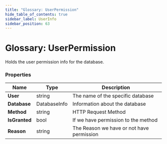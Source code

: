 ```yaml
---
title: "Glossary: UserPermission"
hide_table_of_contents: true
sidebar_label: UserInfo
sidebar_position: 63
---
```



# Glossary: UserPermission

Holds the user permission info for the database.

### Properties

| Name | Type | Description |
| ------------- | ------------- | ----- |
| **User** | string |The name of the specific database |
| **Database** | DatabaseInfo | Information about the database |
| **Method** | string |HTTP Request Method |
| **IsGranted** | bool | If we have permission to the method |
| **Reason** | string |The Reason we have or not have permission | 
